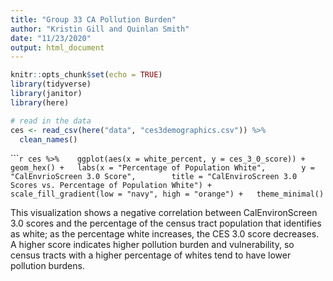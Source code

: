```yaml
---
title: "Group 33 CA Pollution Burden"
author: "Kristin Gill and Quinlan Smith"
date: "11/23/2020"
output: html_document
---
```


```r
knitr::opts_chunk$set(echo = TRUE)
library(tidyverse)
library(janitor)
library(here)
```

```r
# read in the data
ces <- read_csv(here("data", "ces3demographics.csv")) %>% 
  clean_names()
```

``````r
ces %>% 
  ggplot(aes(x = white_percent, y = ces_3_0_score)) +
  geom_hex() +
  labs(x = "Percentage of Population White",
       y = "CalEnvrioScreen 3.0 Score",
       title = "CalEnviroScreen 3.0 Scores vs. Percentage of Population White") +
  scale_fill_gradient(low = "navy", high = "orange") +
  theme_minimal()
```

This visualization shows a negative correlation between CalEnvironScreen 3.0 scores and the percentage of the census tract population that identifies as white; as the percentage white increases, the CES 3.0 score decreases. A higher score indicates higher pollution burden and vulnerability, so census tracts with a higher percentage of whites tend to have lower pollution burdens. 
